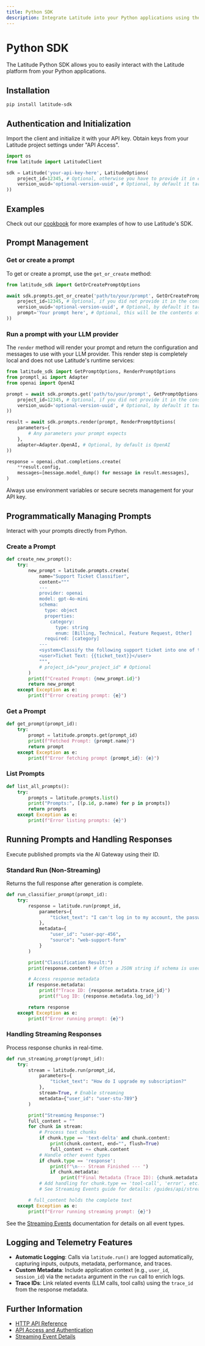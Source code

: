 ```yaml
---
title: Python SDK
description: Integrate Latitude into your Python applications using the Python SDK.
---
```


# Python SDK

The Latitude Python SDK allows you to easily interact with the Latitude platform from your Python applications.

## Installation

```bash
pip install latitude-sdk
```

## Authentication and Initialization

Import the client and initialize it with your API key. Obtain keys from your Latitude project settings under "API Access".

```python
import os
from latitude import LatitudeClient

sdk = Latitude('your-api-key-here', LatitudeOptions(
    project_id=12345, # Optional, otherwise you have to provide it in each method
    version_uuid='optional-version-uuid', # Optional, by default it targets the latest live version
))
```

## Examples

Check out our [cookbook](/guides/cookbook/overview#python) for more examples of how to use Latitude's SDK.

## Prompt Management

### Get or create a prompt

To get or create a prompt, use the `get_or_create` method:

```python
from latitude_sdk import GetOrCreatePromptOptions

await sdk.prompts.get_or_create('path/to/your/prompt', GetOrCreatePromptOptions(
    project_id=12345, # Optional, if you did not provide it in the constructor
    version_uuid='optional-version-uuid', # Optional, by default it targets the latest live version
    prompt='Your prompt here', # Optional, this will be the contents of your prompt if it does not exist
))
```

### Run a prompt with your LLM provider

The `render` method will render your prompt and return the configuration and
messages to use with your LLM provider. This render step is completely local and
does not use Latitude's runtime services:

```python
from latitude_sdk import GetPromptOptions, RenderPromptOptions
from promptl_ai import Adapter
from openai import OpenAI

prompt = await sdk.prompts.get('path/to/your/prompt', GetPromptOptions(
    project_id=12345, # Optional, if you did not provide it in the constructor
    version_uuid='optional-version-uuid', # Optional, by default it targets the latest live version
))

result = await sdk.prompts.render(prompt, RenderPromptOptions(
    parameters={
        # Any parameters your prompt expects
    },
    adapter=Adapter.OpenAI, # Optional, by default is OpenAI
))

response = openai.chat.completions.create(
    **result.config,
    messages=[message.model_dump() for message in result.messages],
)
```

Always use environment variables or secure secrets management for your API key.

## Programmatically Managing Prompts

Interact with your prompts directly from Python.

### Create a Prompt

```python
def create_new_prompt():
    try:
        new_prompt = latitude.prompts.create(
            name="Support Ticket Classifier",
            content="""
            ---
            provider: openai
            model: gpt-4o-mini
            schema:
              type: object
              properties:
                category:
                  type: string
                  enum: [Billing, Technical, Feature Request, Other]
              required: [category]
            ---
            <system>Classify the following support ticket into one of the predefined categories.</system>
            <user>Ticket Text: {{ticket_text}}</user>
            """,
            # project_id="your_project_id" # Optional
        )
        print(f"Created Prompt: {new_prompt.id}")
        return new_prompt
    except Exception as e:
        print(f"Error creating prompt: {e}")
```

### Get a Prompt

```python
def get_prompt(prompt_id):
    try:
        prompt = latitude.prompts.get(prompt_id)
        print(f"Fetched Prompt: {prompt.name}")
        return prompt
    except Exception as e:
        print(f"Error fetching prompt {prompt_id}: {e}")
```

### List Prompts

```python
def list_all_prompts():
    try:
        prompts = latitude.prompts.list()
        print("Prompts:", [(p.id, p.name) for p in prompts])
        return prompts
    except Exception as e:
        print(f"Error listing prompts: {e}")
```

## Running Prompts and Handling Responses

Execute published prompts via the AI Gateway using their ID.

### Standard Run (Non-Streaming)

Returns the full response after generation is complete.

```python
def run_classifier_prompt(prompt_id):
    try:
        response = latitude.run(prompt_id,
            parameters={
                "ticket_text": "I can't log in to my account, the password reset link isn't working."
            },
            metadata={
                "user_id": "user-pqr-456",
                "source": "web-support-form"
            }
        )

        print("Classification Result:")
        print(response.content) # Often a JSON string if schema is used

        # Access response metadata
        if response.metadata:
            print(f"Trace ID: {response.metadata.trace_id}")
            print(f"Log ID: {response.metadata.log_id}")

        return response
    except Exception as e:
        print(f"Error running prompt: {e}")
```

### Handling Streaming Responses

Process response chunks in real-time.

```python
def run_streaming_prompt(prompt_id):
    try:
        stream = latitude.run(prompt_id,
            parameters={
                "ticket_text": "How do I upgrade my subscription?"
            },
            stream=True, # Enable streaming
            metadata={"user_id": "user-stu-789"}
        )

        print("Streaming Response:")
        full_content = ""
        for chunk in stream:
            # Process text chunks
            if chunk.type == 'text-delta' and chunk.content:
                print(chunk.content, end="", flush=True)
                full_content += chunk.content
            # Handle other event types
            if chunk.type == 'response':
                print(f"\n--- Stream Finished --- ")
                if chunk.metadata:
                    print(f"Final Metadata (Trace ID): {chunk.metadata.trace_id}")
            # Add handling for chunk.type == 'tool-call', 'error', etc.
            # See Streaming Events guide for details: /guides/api/streaming-events

        # full_content holds the complete text
    except Exception as e:
        print(f"Error running streaming prompt: {e}")

```

See the [Streaming Events](/guides/api/streaming-events) documentation for details on all event types.

## Logging and Telemetry Features

- **Automatic Logging**: Calls via `latitude.run()` are logged automatically, capturing inputs, outputs, metadata, performance, and traces.
- **Custom Metadata**: Include application context (e.g., `user_id`, `session_id`) via the `metadata` argument in the `run` call to enrich logs.
- **Trace IDs**: Link related events (LLM calls, tool calls) using the `trace_id` from the response metadata.

## Further Information

- [HTTP API Reference](/guides/api/reference)
- [API Access and Authentication](/guides/api/api-access)
- [Streaming Event Details](/guides/api/streaming-events)
